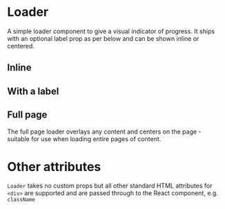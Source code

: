
<Meta of={LoaderStories} />

# Loader

A simple loader component to give a visual indicator of progress. It ships with an optional label prop as per below and can be shown inline or centered.

<ArgsTable of={Loader} />

## Inline

<Canvas>
  <Story of={LoaderStories.Inline} />
</Canvas>

<RenderHtmlMarkup component="Loader" story="Inline" />

## With a label

<Canvas>
  <Story of={LoaderStories.WithALabel} />
</Canvas>

<RenderHtmlMarkup component="Loader" story="With a label" />

## Full page

The full page loader overlays any content and centers on the page - suitable for use when loading entire pages of content.

<Canvas>
  <Story of={LoaderStories.FullPageLoader} />
</Canvas>

<RenderHtmlMarkup component="Loader" story="Full page loader" />

# Other attributes

`Loader` takes no custom props but all other standard HTML attributes for `<div>` are supported and are passed through to the React component, e.g. `className`
